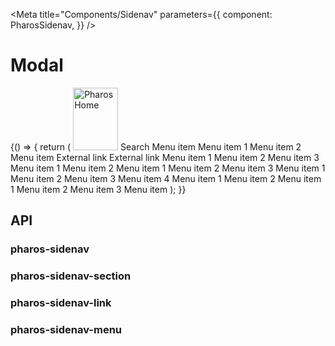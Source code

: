 

<Meta
  title="Components/Sidenav"
  parameters={{
    component: PharosSidenav,
  }}
/>

# Modal

<Canvas withToolbar>
  <Story name="Base">
    {() => {
      return (
        <Fragment>
          <PharosSidenavButton />
          <PharosSidenav>
            <PharosLink slot="top" href="/" id="jstor-logo">
              <img
                src="./images/jstor-logo-inverse.svg"
                alt="Pharos Home"
                width="72"
                height="100"
              />
            </PharosLink>
            <PharosInputGroup
              slot="top"
              name="my-input-group"
              placeholder="Search"
              hideLabel
              onBackground
            >
              <span slot="label">Search</span>
              <PharosButton
                name="search-button"
                icon="search"
                variant="subtle"
                label="search"
                onBackground
              ></PharosButton>
            </PharosInputGroup>
            <PharosSidenavSection showDivider>
              <PharosSidenavLink href="#">Menu item</PharosSidenavLink>
              <PharosSidenavMenu label="Menu item w/accordion">
                <PharosSidenavLink href="#">Menu item 1</PharosSidenavLink>
                <PharosSidenavLink href="#">Menu item 2</PharosSidenavLink>
              </PharosSidenavMenu>
              <PharosSidenavLink href="#">Menu item</PharosSidenavLink>
              <PharosSidenavLink href="#" target="_blank" external>
                External link
              </PharosSidenavLink>
              <PharosSidenavLink href="#" target="_blank" external>
                External link
              </PharosSidenavLink>
            </PharosSidenavSection>
            <PharosSidenavSection label="Section Heading" showDivider>
              <PharosSidenavMenu label="Menu item w/accordion">
                <PharosSidenavLink href="#">Menu item 1</PharosSidenavLink>
                <PharosSidenavLink href="#">Menu item 2</PharosSidenavLink>
                <PharosSidenavLink href="#">Menu item 3</PharosSidenavLink>
              </PharosSidenavMenu>
              <PharosSidenavMenu label="Menu item w/accordion">
                <PharosSidenavLink href="#">Menu item 1</PharosSidenavLink>
                <PharosSidenavLink href="#">Menu item 2</PharosSidenavLink>
              </PharosSidenavMenu>
              <PharosSidenavMenu label="Menu item w/accordion">
                <PharosSidenavLink href="#">Menu item 1</PharosSidenavLink>
                <PharosSidenavLink href="#">Menu item 2</PharosSidenavLink>
                <PharosSidenavLink href="#">Menu item 3</PharosSidenavLink>
              </PharosSidenavMenu>
            </PharosSidenavSection>
            <PharosSidenavSection label="Section Heading">
              <PharosSidenavMenu label="Menu item w/accordion">
                <PharosSidenavLink href="#">Menu item 1</PharosSidenavLink>
                <PharosSidenavLink href="#">Menu item 2</PharosSidenavLink>
                <PharosSidenavLink href="#">Menu item 3</PharosSidenavLink>
                <PharosSidenavLink href="#">Menu item 4</PharosSidenavLink>
              </PharosSidenavMenu>
              <PharosSidenavMenu label="Menu item w/accordion">
                <PharosSidenavLink href="#">Menu item 1</PharosSidenavLink>
                <PharosSidenavLink href="#">Menu item 2</PharosSidenavLink>
              </PharosSidenavMenu>
              <PharosSidenavMenu label="Menu item w/accordion">
                <PharosSidenavLink href="#">Menu item 1</PharosSidenavLink>
                <PharosSidenavLink href="#">Menu item 2</PharosSidenavLink>
                <PharosSidenavLink href="#">Menu item 3</PharosSidenavLink>
              </PharosSidenavMenu>
              <PharosSidenavLink href="#">Menu item</PharosSidenavLink>
            </PharosSidenavSection>
          </PharosSidenav>
        </Fragment>
      );
    }}
  </Story>
</Canvas>

## API

### pharos-sidenav

<ArgsTable of={PharosSidenav} />

### pharos-sidenav-section

<ArgsTable of={PharosSidenavSection} />

### pharos-sidenav-link

<ArgsTable of={PharosSidenavLink} />

### pharos-sidenav-menu

<ArgsTable of={PharosSidenavMenu} />
